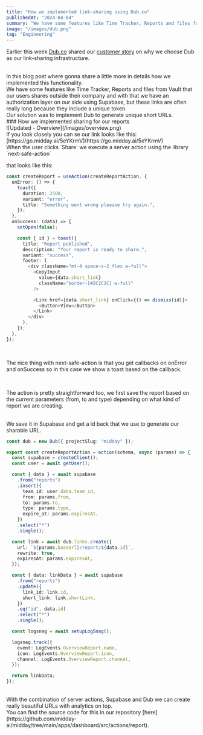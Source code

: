 ```yaml
---
title: "How we implemented link-sharing using Dub.co"
publishedAt: "2024-04-04"
summary: "We have some features like Time Tracker, Reports and files from Vault that our users shares outside their company and with that we have an authorization layer on our side using Supabase, but these links are often really long because they include a unique token."
image: "/images/dub.png"
tag: "Engineering"
---
```


Earlier this week [Dub.co](http://Dub.co) shared our [customer story](https://dub.co/customers/midday) on why we choose Dub as our link-sharing infrastructure.

<br />
In this blog post where gonna share a little more in details how we implemented this
functionality.

<br />
We have some features like Time Tracker, Reports and files from Vault that our users
shares outside their company and with that we have an authorization layer on our
side using Supabase, but these links are often really long because they include a
unique token.
<br />
Our solution was to implement Dub to generate unique short URLs.

<br />
### How we implemented sharing for our reports

<br />
![Updated - Overview](/images/overview.png)

<br />
If you look closely you can se our link looks like this: [https://go.midday.ai/5eYKrmV](https://go.midday.ai/5eYKrmV)

<br />
When the user clicks `Share` we execute a server action using the library `next-safe-action`

that looks like this:

```typescript
const createReport = useAction(createReportAction, {
  onError: () => {
    toast({
      duration: 2500,
      variant: "error",
      title: "Something went wrong pleaase try again.",
    });
  },
  onSuccess: (data) => {
    setOpen(false);

    const { id } = toast({
      title: "Report published",
      description: "Your report is ready to share.",
      variant: "success",
      footer: (
        <div className="mt-4 space-x-2 flex w-full">
          <CopyInput
            value={data.short_link}
            className="border-[#2C2C2C] w-full"
          />

          <Link href={data.short_link} onClick={() => dismiss(id)}>
            <Button>View</Button>
          </Link>
        </div>
      ),
    });
  },
});
```

<br />

The nice thing with next-safe-action is that you get callbacks on onError and onSuccess so in this case we show a toast based on the callback.

<br />

The action is pretty straightforward too, we first save the report based on the current parameters (from, to and type) depending on what kind of report we are creating.

<br />
We save it in Supabase and get a id back that we use to generate our sharable URL.

```typescript
const dub = new Dub({ projectSlug: "midday" });

export const createReportAction = action(schema, async (params) => {
  const supabase = createClient();
  const user = await getUser();

  const { data } = await supabase
    .from("reports")
    .insert({
      team_id: user.data.team_id,
      from: params.from,
      to: params.to,
      type: params.type,
      expire_at: params.expiresAt,
    })
    .select("*")
    .single();

  const link = await dub.links.create({
    url: `${params.baseUrl}/report/${data.id}`,
    rewrite: true,
    expiresAt: params.expiresAt,
  });

  const { data: linkData } = await supabase
    .from("reports")
    .update({
      link_id: link.id,
      short_link: link.shortLink,
    })
    .eq("id", data.id)
    .select("*")
    .single();

  const logsnag = await setupLogSnag();

  logsnag.track({
    event: LogEvents.OverviewReport.name,
    icon: LogEvents.OverviewReport.icon,
    channel: LogEvents.OverviewReport.channel,
  });

  return linkData;
});
```

<br />
With the combination of server actions, Supabase and Dub we can create really beautiful
URLs with analytics on top.

<br />
You can find the source code for this in our repository [here](https://github.com/midday-ai/midday/tree/main/apps/dashboard/src/actions/report).
